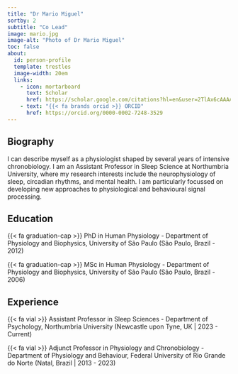 ```yaml
---
title: "Dr Mario Miguel"
sortby: 2
subtitle: "Co Lead"
image: mario.jpg
image-alt: "Photo of Dr Mario Miguel"
toc: false
about:
  id: person-profile
  template: trestles
  image-width: 20em
  links:
    - icon: mortarboard
      text: Scholar
      href: https://scholar.google.com/citations?hl=en&user=2TlAx6cAAAAJ
    - text: "{{< fa brands orcid >}} ORCID"
      href: https://orcid.org/0000-0002-7248-3529
---
```



:::{#person-profile}

## Biography

I can describe myself as a physiologist shaped by several years of intensive chronobiology. I am an Assistant Professor in Sleep Science at Northumbria University, where my research interests include the neurophysiology of sleep, circadian rhythms, and mental health. I am particularly focussed on developing new approaches to physiological and behavioural signal processing. 

## Education

{{< fa graduation-cap >}} PhD in Human Physiology - Department of Physiology and Biophysics, University of São Paulo (São Paulo, Brazil - 2012)

{{< fa graduation-cap >}} MSc in Human Physiology - Department of Physiology and Biophysics, University of São Paulo (São Paulo, Brazil - 2006)

## Experience

{{< fa vial >}} Assistant Professor in Sleep Sciences - Department of Psychology, Northumbria University (Newcastle upon Tyne, UK \| 2023 - Current)

{{< fa vial >}} Adjunct Professor in Physiology and Chronobiology - Department of Physiology and Behaviour, Federal University of Rio Grande do Norte (Natal, Brazil \| 2013 - 2023)

:::
